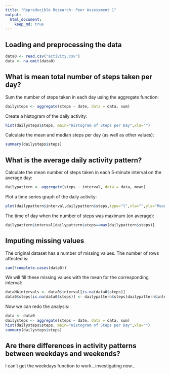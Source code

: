 ```yaml
---
title: "Reproducible Research: Peer Assessment 1"
output: 
  html_document:
    keep_md: true
---
```



## Loading and preprocessing the data
```r
data0 <- read.csv("activity.csv")
data <- na.omit(data0)
```


## What is mean total number of steps taken per day?

Sum the number of steps taken in each day using the aggregate function:
```r
dailysteps <- aggregate(steps ~ date, data = data, sum)
```

Create a histogram of the daily activity:

```r
hist(dailysteps$steps, main="Histogram of Steps per Day",xla="")
```

Calculate the mean and median steps per day (as well as other values):
```r
summary(dailysteps$steps)
```

## What is the average daily activity pattern?

Calculate the mean number of steps taken in each 5-minute interval on the average day:
```r
dailypattern <- aggregate(steps ~ interval, data = data, mean)
```

Plot a time series graph of the daily activity:

```r
plot(dailypattern$interval,dailypattern$steps,type="l",xla="",yla="Mean number of steps in interval")
```

The time of day when the number of steps was maximum (on average):

```r
dailypattern$interval[dailypattern$steps==max(dailypattern$steps)]
```



## Imputing missing values

The original dataset has a number of missing values.  The number of rows affected is:

```r
sum(!complete.cases(data0))
```

We will fill these missing values with the mean for the corresponding interval:

```r
dataNAintervals <- data0$interval[is.na(data0$steps)]
data0$steps[is.na(data0$steps)] <- dailypattern$steps[dailypattern$interval == dataNAintervals]
```

Now we can redo the analysis:

```r
data <- data0
dailysteps <- aggregate(steps ~ date, data = data, sum)
hist(dailysteps$steps, main="Histogram of Steps per Day",xla="")
summary(dailysteps$steps)
```


## Are there differences in activity patterns between weekdays and weekends?

I can't get the weekdays function to work...investigating now...
